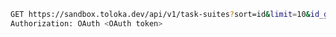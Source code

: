 ```bash
GET https://sandbox.toloka.dev/api/v1/task-suites?sort=id&limit=10&id_gt=<id of the last task suite from the previous response>
Authorization: OAuth <OAuth token>
```